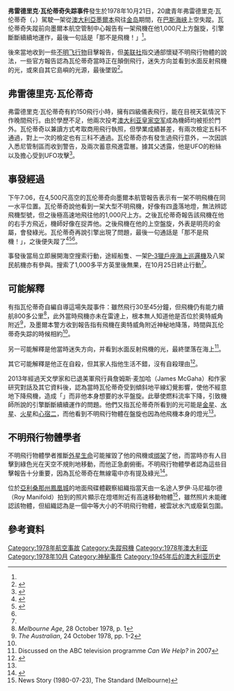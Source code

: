 {{noteTA|G1=美国地名}}
{{Infobox event
| title = 
| image = Valentich disappearance.png
| image_size =
| caption =瓦伦蒂奇預定路線
| date = {{start date|1978|10|21|df=y}}
| time =
| place = [[澳洲|澳洲]][[巴斯海峡|巴斯海峡]]
| coordinates ={{Coord|38|51|00|S|143|31|00|E|type:event_region:AU-VIC|display=inline,title}}
| participants = {{Plainlist|
* 弗雷德里克·瓦伦蒂奇
* 史蒂夫·罗比 （[[航空交通管制|ATC]]）
}}
| outcome = （失蹤）推斷死亡
}}
'''弗雷德里克·瓦伦蒂奇失踪事件'''發生於1978年10月21日，20歲青年弗雷德里克·瓦伦蒂奇（{{lang-en|Frederick Valentich}}，{{IPA-en|ˈvæləntɪtʃ|}}）駕駛一架{{link-en|塞斯納182天路|Cessna 182 Skylane|塞斯納182型飛機}}從[[澳大利亞|澳大利亞]][[墨爾本|墨爾本]]飛往[[金岛|金岛]]期間，在[[巴斯海峡|巴斯海峡]]上空失蹤。瓦伦蒂奇失蹤前向墨爾本航空管制中心報告有一架飛機在他1,000尺上方盤旋，引擎斷斷續續地運作，最後一句話是「那不是飛機！」<ref name="AP"/>。

後來當地收到一些[[不明飞行物|不明飞行物]]目擊報告，但[[美联社|美联社]]指交通部懷疑不明飛行物體的說法，一些官方報告認為瓦伦蒂奇當時正在顛倒飛行，迷失方向並看到水面反射飛機的光，或來自其它島嶼的光源，最後墜毀<ref name=AP>{{cite news|title=UFO Enthusiast Missing After Reporting Craft|url=http://news.google.com/newspapers?nid=1350&dat=19781023&id=6hFPAAAAIBAJ&sjid=hQIEAAAAIBAJ&pg=3318,4275388|accessdate=12 March 2014|newspaper=Associated Press|date=10 October 1978|archive-date=2014-09-19|archive-url=https://web.archive.org/web/20140919060255/http://news.google.com/newspapers?nid=1350&dat=19781023&id=6hFPAAAAIBAJ&sjid=hQIEAAAAIBAJ&pg=3318,4275388}}</ref>。

==弗雷德里克·瓦伦蒂奇==
弗雷德里克·瓦伦蒂奇有約150飛行小時，擁有四級儀表飛行，能在目視天氣情況下作晚間飛行。由於學歷不足，他兩次投考[[澳大利亚皇家空军|澳大利亚皇家空军]]成為機師均被拒於門外。瓦伦蒂奇以兼讀方式考取商用飛行執照，但學業成績甚差，有兩次檢定五科不通過，對上一次的檢定也有三科不通過。瓦伦蒂奇亦有發生過飛行意外，一次因誤入悉尼管制區而收到警告，及兩次蓄意飛進雲層。據其父透露，他是UFO的粉絲以及擔心受到UFO攻擊<ref name=CSICOP>{{cite web |last=Nickell |first=Joe |title=The Valentich Disappearance: Another UFO Cold Case Solved |url=http://www.csicop.org/si/show/the_valentich_disappearance_another_ufo_cold_case_solved |work=Volume 37.6, November/December 2013 |publisher=Committee for Skeptical Inquiry |accessdate=14 March 2014 |archive-date=2018-12-21 |archive-url=https://web.archive.org/web/20181221230814/https://www.csicop.org/si/show/the_valentich_disappearance_another_ufo_cold_case_solved |dead-url=no }}</ref>。

==事發經過==
下午7:06，在4,500尺高空的瓦伦蒂奇向墨爾本航管報告表示有一架不明飛機在同一水平位置。瓦伦蒂奇說他看到一架大型不明飛機，好像有四盞落地燈，無法辨認飛機型號，但之後極高速地飛往他的1,000尺上方。之後瓦伦蒂奇報告該飛機在他的右手方飛近，機師好像在捉弄他。之後飛機在他的上空盤旋，外表是明亮的金屬，會發綠光。瓦伦蒂奇再說引擎出現了問題，最後一句通話是「那不是飛機！」，之後便失蹤了<ref name=UPI-2>{{cite news|title=Search for pilot who saw UFO, then disappeared discontinued|url=http://news.google.com/newspapers?nid=2245&dat=19781026&id=3JQzAAAAIBAJ&sjid=QDIHAAAAIBAJ&pg=6726,5964289|accessdate=13 March 2014|newspaper=United Press International|date=26 October 1978|archive-date=2022-04-13|archive-url=https://web.archive.org/web/20220413234557/https://news.google.com/newspapers?nid=2245&dat=19781026&id=3JQzAAAAIBAJ&sjid=QDIHAAAAIBAJ&pg=6726,5964289}}</ref><ref name=UPI-1>{{cite news|title=After spotting UFO Pilot disappears|url=http://news.google.com/newspapers?nid=860&dat=19781023&id=JXFUAAAAIBAJ&sjid=KY8DAAAAIBAJ&pg=5087,1555746|accessdate=13 March 2014|newspaper=United Press International|date=23 October 1978|archive-date=2020-11-19|archive-url=https://web.archive.org/web/20201119144507/https://news.google.com/newspapers?nid=860&dat=19781023&id=JXFUAAAAIBAJ&sjid=KY8DAAAAIBAJ&pg=5087,1555746}}</ref><ref name=AP />。

事發後當局立即展開海空搜索行動，途經船隻、一架[[P-3獵戶座海上巡邏機|P-3獵戶座海上巡邏機]]及八架民航機亦有參與。搜索了1,000多平方英里後無果，在10月25日終止行動<ref name=UPI-2 />。

==可能解釋==
有指瓦伦蒂奇自編自導這場失蹤事件：雖然飛行30至45分鐘，但飛機仍有能力續航800多公里<ref>''Melbourne Age'', 28 October 1978, p. 1</ref>，此外當時飛機亦未在雷達上，根本無人知道他是否位於奧特威角附近<ref name=australian>''The Australian'', 24 October 1978, pp. 1-2</ref>，及墨爾本警方收到報告指有飛機在奧特威角附近神秘地降落，時間與瓦伦蒂奇失踪的時候相約<ref name=australian/>。

另一可能解釋是他當時迷失方向，并看到水面反射飛機的光，最終墜落在海上<ref>Discussed on the ABC television programme ''Can We Help?'' in 2007</ref>。

其它可能解釋是他正在自殺，但其家人指他生活不錯，沒有自殺理由<ref>{{cite news |url=http://www.adelaidenow.com.au/truth-was-out-there-after-all/story-e6frea6u-1226419389593 |title='Truth' was out there after all |last=Kemp |first=Miles |newspaper=The Advertiser |date=6 July 2012 |accessdate=26 October 2013 |archive-date=2012-08-14 |archive-url=https://web.archive.org/web/20120814084709/http://www.adelaidenow.com.au/truth-was-out-there-after-all/story-e6frea6u-1226419389593 }}</ref>。

2013年經過天文學家和已退美軍飛行員詹姆斯·麦加哈（James McGaha）和作家{{link-en|乔·尼克尔|Joe Nickell}}研究對話及其它資料後，認為當時瓦伦蒂奇受到傾斜地平線幻覺影響，使他不經意地下降飛機，造成「{{link-en|死亡盘旋|graveyard spiral}}」而非他本身想要的水平盤旋。此舉使燃料流率下降，引致機師所說的引擎斷斷續續運作的問題。他們又指瓦伦蒂奇所看到的光可能是[[金星|金星]]、[[水星|水星]]、[[火星|火星]]和[[心宿二|心宿二]]，而他看到不明飛行物體在盤旋也因為他飛機本身的燈光<ref name=CSICOP />。

==不明飛行物體學者==
不明飛行物體學者推斷[[外星生命|外星生命]]可能摧毀了他的飛機或[[外星人绑架|绑架]]了他，而當時亦有人目擊到綠色光在天空不規則地移動，而他正急劇俯衝。不明飛行物體學者認為這些目擊報告十分重要，因為瓦伦蒂奇在無線電中亦有提及綠光<ref name=clark1>{{cite book |last=Clark |first=Jerome |authorlink= |year=1998 |title=The UFO Book: Encyclopedia of the Extraterrestrial |url=https://archive.org/details/ufobookencyclope0000clar |publisher=Visible Ink |ISBN=1-57859-029-9}}
</ref>。

位於[[亞利桑那州|亞利桑那州]][[鳳凰城_(亞利桑那州)|鳳凰城]]的地面飛碟體觀察組織指當天由一名途人罗伊·马尼福尔德（Roy Manifold）拍到的照片顯示在{{link-en|奥特韦角|Cape Otway}}燈塔附近有高速移動物體<ref name=melborne1>News Story (1980-07-23), The Standard (Melbourne)</ref>，雖然照片未能確認該物體，但組織認為是一個中等大小的不明飛行物體，被雲狀水汽或廢氣包圍。

==參考資料==
{{Reflist|2}}

[[Category:1978年航空事故|Category:1978年航空事故]]
[[Category:失蹤飛機|Category:失蹤飛機]]
[[Category:1978年澳大利亚|Category:1978年澳大利亚]]
[[Category:1978年10月|Category:1978年10月]]
[[Category:神秘事件|Category:神秘事件]]
[[Category:1945年后的澳大利亚历史|Category:1945年后的澳大利亚历史]]